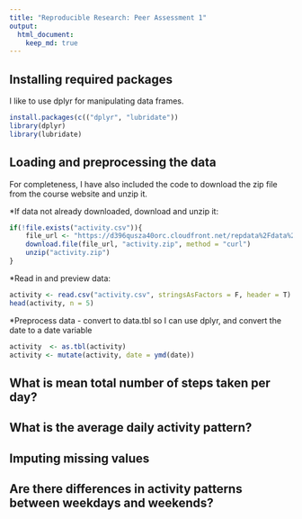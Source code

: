 ```yaml
---
title: "Reproducible Research: Peer Assessment 1"
output: 
  html_document:
    keep_md: true
---
```

## Installing required packages
I like to use dplyr for manipulating data frames.

```r
install.packages(c(("dplyr", "lubridate"))
library(dplyr)
library(lubridate)
```

## Loading and preprocessing the data
For completeness, I have also included the code to download the zip file from the course website and unzip it.


*If data not already downloaded, download and unzip it:
``` r
if(!file.exists("activity.csv")){
	file_url <- "https://d396qusza40orc.cloudfront.net/repdata%2Fdata%2Factivity.zip"
	download.file(file_url, "activity.zip", method = "curl")
	unzip("activity.zip")
}
```

*Read in and preview data:
```r
activity <- read.csv("activity.csv", stringsAsFactors = F, header = T)
head(activity, n = 5)
```

*Preprocess data - convert to data.tbl so I can use dplyr, and convert the date to a date variable
```r
activity  <- as.tbl(activity) 
activity <- mutate(activity, date = ymd(date))
```

## What is mean total number of steps taken per day?



## What is the average daily activity pattern?



## Imputing missing values



## Are there differences in activity patterns between weekdays and weekends?


